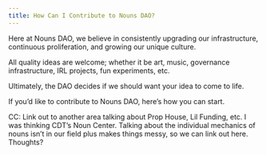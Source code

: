 ```yaml
---
title: How Can I Contribute to Nouns DAO?
---
```


Here at Nouns DAO, we believe in consistently upgrading our infrastructure, continuous proliferation, and growing our unique culture.

All quality ideas are welcome; whether it be art, music, governance infrastructure, IRL projects, fun experiments, etc.

Ultimately, the DAO decides if we should want your idea to come to life.

If you’d like to contribute to Nouns DAO, here’s how you can start.

CC: Link out to another area talking about Prop House, Lil Funding, etc. I was thinking CDT’s Noun Center. Talking about the individual mechanics of nouns isn’t in our field plus makes things messy, so we can link out here. Thoughts?
